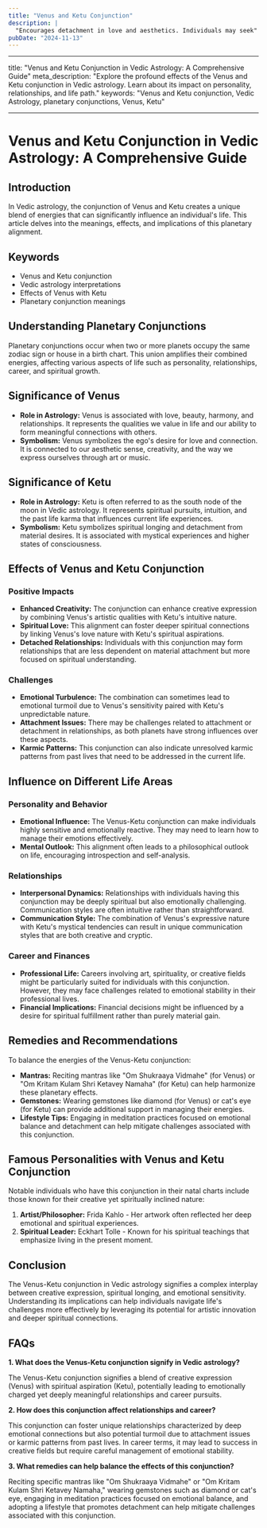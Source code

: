 ```yaml
---
title: "Venus and Ketu Conjunction"
description: |
  "Encourages detachment in love and aesthetics. Individuals may seek"
pubDate: "2024-11-13"
---
```


---

title: "Venus and Ketu Conjunction in Vedic Astrology: A Comprehensive Guide"
meta_description: "Explore the profound effects of the Venus and Ketu conjunction in Vedic astrology. Learn about its impact on personality, relationships, and life path."
keywords: "Venus and Ketu conjunction, Vedic Astrology, planetary conjunctions, Venus, Ketu"

---

# Venus and Ketu Conjunction in Vedic Astrology: A Comprehensive Guide

## Introduction

In Vedic astrology, the conjunction of Venus and Ketu creates a unique blend of energies that can significantly influence an individual's life. This article delves into the meanings, effects, and implications of this planetary alignment.

## Keywords

- Venus and Ketu conjunction
- Vedic astrology interpretations
- Effects of Venus with Ketu
- Planetary conjunction meanings

## Understanding Planetary Conjunctions

Planetary conjunctions occur when two or more planets occupy the same zodiac sign or house in a birth chart. This union amplifies their combined energies, affecting various aspects of life such as personality, relationships, career, and spiritual growth.

## Significance of Venus

- **Role in Astrology:** Venus is associated with love, beauty, harmony, and relationships. It represents the qualities we value in life and our ability to form meaningful connections with others.
- **Symbolism:** Venus symbolizes the ego's desire for love and connection. It is connected to our aesthetic sense, creativity, and the way we express ourselves through art or music.

## Significance of Ketu

- **Role in Astrology:** Ketu is often referred to as the south node of the moon in Vedic astrology. It represents spiritual pursuits, intuition, and the past life karma that influences current life experiences.
- **Symbolism:** Ketu symbolizes spiritual longing and detachment from material desires. It is associated with mystical experiences and higher states of consciousness.

## Effects of Venus and Ketu Conjunction

### Positive Impacts

- **Enhanced Creativity:** The conjunction can enhance creative expression by combining Venus's artistic qualities with Ketu's intuitive nature.
- **Spiritual Love:** This alignment can foster deeper spiritual connections by linking Venus's love nature with Ketu's spiritual aspirations.
- **Detached Relationships:** Individuals with this conjunction may form relationships that are less dependent on material attachment but more focused on spiritual understanding.

### Challenges

- **Emotional Turbulence:** The combination can sometimes lead to emotional turmoil due to Venus's sensitivity paired with Ketu's unpredictable nature.
- **Attachment Issues:** There may be challenges related to attachment or detachment in relationships, as both planets have strong influences over these aspects.
- **Karmic Patterns:** This conjunction can also indicate unresolved karmic patterns from past lives that need to be addressed in the current life.

## Influence on Different Life Areas

### Personality and Behavior

- **Emotional Influence:** The Venus-Ketu conjunction can make individuals highly sensitive and emotionally reactive. They may need to learn how to manage their emotions effectively.
- **Mental Outlook:** This alignment often leads to a philosophical outlook on life, encouraging introspection and self-analysis.

### Relationships

- **Interpersonal Dynamics:** Relationships with individuals having this conjunction may be deeply spiritual but also emotionally challenging. Communication styles are often intuitive rather than straightforward.
- **Communication Style:** The combination of Venus's expressive nature with Ketu's mystical tendencies can result in unique communication styles that are both creative and cryptic.

### Career and Finances

- **Professional Life:** Careers involving art, spirituality, or creative fields might be particularly suited for individuals with this conjunction. However, they may face challenges related to emotional stability in their professional lives.
- **Financial Implications:** Financial decisions might be influenced by a desire for spiritual fulfillment rather than purely material gain.

## Remedies and Recommendations

To balance the energies of the Venus-Ketu conjunction:

- **Mantras:** Reciting mantras like "Om Shukraaya Vidmahe" (for Venus) or "Om Kritam Kulam Shri Ketavey Namaha" (for Ketu) can help harmonize these planetary effects.
- **Gemstones:** Wearing gemstones like diamond (for Venus) or cat's eye (for Ketu) can provide additional support in managing their energies.
- **Lifestyle Tips:** Engaging in meditation practices focused on emotional balance and detachment can help mitigate challenges associated with this conjunction.

## Famous Personalities with Venus and Ketu Conjunction

Notable individuals who have this conjunction in their natal charts include those known for their creative yet spiritually inclined nature:

1. **Artist/Philosopher:** Frida Kahlo - Her artwork often reflected her deep emotional and spiritual experiences.
2. **Spiritual Leader:** Eckhart Tolle - Known for his spiritual teachings that emphasize living in the present moment.

## Conclusion

The Venus-Ketu conjunction in Vedic astrology signifies a complex interplay between creative expression, spiritual longing, and emotional sensitivity. Understanding its implications can help individuals navigate life's challenges more effectively by leveraging its potential for artistic innovation and deeper spiritual connections.

## FAQs

**1. What does the Venus-Ketu conjunction signify in Vedic astrology?**

The Venus-Ketu conjunction signifies a blend of creative expression (Venus) with spiritual aspiration (Ketu), potentially leading to emotionally charged yet deeply meaningful relationships and career pursuits.

**2. How does this conjunction affect relationships and career?**

This conjunction can foster unique relationships characterized by deep emotional connections but also potential turmoil due to attachment issues or karmic patterns from past lives. In career terms, it may lead to success in creative fields but require careful management of emotional stability.

**3. What remedies can help balance the effects of this conjunction?**

Reciting specific mantras like "Om Shukraaya Vidmahe" or "Om Kritam Kulam Shri Ketavey Namaha," wearing gemstones such as diamond or cat's eye, engaging in meditation practices focused on emotional balance, and adopting a lifestyle that promotes detachment can help mitigate challenges associated with this conjunction.

